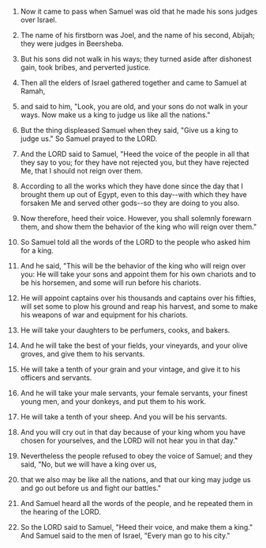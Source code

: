 
1. Now it came to pass when Samuel was old that he made his sons judges over Israel.

2. The name of his firstborn was Joel, and the name of his second, Abijah; they were judges in Beersheba.

3. But his sons did not walk in his ways; they turned aside after dishonest gain, took bribes, and perverted justice.

4. Then all the elders of Israel gathered together and came to Samuel at Ramah,

5. and said to him, "Look, you are old, and your sons do not walk in your ways. Now make us a king to judge us like all the nations."

6. But the thing displeased Samuel when they said, "Give us a king to judge us." So Samuel prayed to the LORD.

7. And the LORD said to Samuel, "Heed the voice of the people in all that they say to you; for they have not rejected you, but they have rejected Me, that I should not reign over them.

8. According to all the works which they have done since the day that I brought them up out of Egypt, even to this day--with which they have forsaken Me and served other gods--so they are doing to you also.

9. Now therefore, heed their voice. However, you shall solemnly forewarn them, and show them the behavior of the king who will reign over them."

10. So Samuel told all the words of the LORD to the people who asked him for a king.

11. And he said, "This will be the behavior of the king who will reign over you: He will take your sons and appoint them for his own chariots and to be his horsemen, and some will run before his chariots.

12. He will appoint captains over his thousands and captains over his fifties, will set some to plow his ground and reap his harvest, and some to make his weapons of war and equipment for his chariots.

13. He will take your daughters to be perfumers, cooks, and bakers.

14. And he will take the best of your fields, your vineyards, and your olive groves, and give them to his servants.

15. He will take a tenth of your grain and your vintage, and give it to his officers and servants.

16. And he will take your male servants, your female servants, your finest young men, and your donkeys, and put them to his work.

17. He will take a tenth of your sheep. And you will be his servants.

18. And you will cry out in that day because of your king whom you have chosen for yourselves, and the LORD will not hear you in that day."

19. Nevertheless the people refused to obey the voice of Samuel; and they said, "No, but we will have a king over us,

20. that we also may be like all the nations, and that our king may judge us and go out before us and fight our battles."

21. And Samuel heard all the words of the people, and he repeated them in the hearing of the LORD.

22. So the LORD said to Samuel, "Heed their voice, and make them a king." And Samuel said to the men of Israel, "Every man go to his city."


